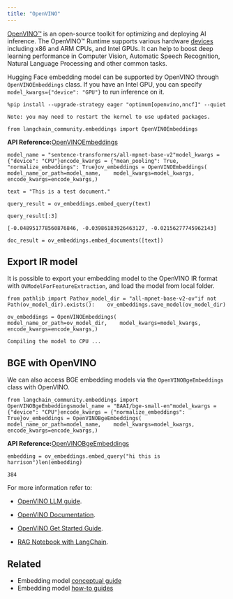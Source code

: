 ```yaml
---
title: "OpenVINO"
---
```


[OpenVINO™](https://github.com/openvinotoolkit/openvino) is an open-source toolkit for optimizing and deploying AI inference. The OpenVINO™ Runtime supports various hardware [devices](https://github.com/openvinotoolkit/openvino?tab=readme-ov-file#supported-hardware-matrix) including x86 and ARM CPUs, and Intel GPUs. It can help to boost deep learning performance in Computer Vision, Automatic Speech Recognition, Natural Language Processing and other common tasks.

Hugging Face embedding model can be supported by OpenVINO through `OpenVINOEmbeddings` class. If you have an Intel GPU, you can specify `model_kwargs={"device": "GPU"}` to run inference on it.

```
%pip install --upgrade-strategy eager "optimum[openvino,nncf]" --quiet
```

```
Note: you may need to restart the kernel to use updated packages.
```

```
from langchain_community.embeddings import OpenVINOEmbeddings
```

**API Reference:**[OpenVINOEmbeddings](https://python.langchain.com/api_reference/community/embeddings/langchain_community.embeddings.openvino.OpenVINOEmbeddings.html)

```
model_name = "sentence-transformers/all-mpnet-base-v2"model_kwargs = {"device": "CPU"}encode_kwargs = {"mean_pooling": True, "normalize_embeddings": True}ov_embeddings = OpenVINOEmbeddings(    model_name_or_path=model_name,    model_kwargs=model_kwargs,    encode_kwargs=encode_kwargs,)
```

```
text = "This is a test document."
```

```
query_result = ov_embeddings.embed_query(text)
```

```
query_result[:3]
```

```
[-0.048951778560876846, -0.03986183926463127, -0.02156277745962143]
```

```
doc_result = ov_embeddings.embed_documents([text])
```

## Export IR model

It is possible to export your embedding model to the OpenVINO IR format with `OVModelForFeatureExtraction`, and load the model from local folder.

```
from pathlib import Pathov_model_dir = "all-mpnet-base-v2-ov"if not Path(ov_model_dir).exists():    ov_embeddings.save_model(ov_model_dir)
```

```
ov_embeddings = OpenVINOEmbeddings(    model_name_or_path=ov_model_dir,    model_kwargs=model_kwargs,    encode_kwargs=encode_kwargs,)
```

```
Compiling the model to CPU ...
```

## BGE with OpenVINO

We can also access BGE embedding models via the `OpenVINOBgeEmbeddings` class with OpenVINO.

```
from langchain_community.embeddings import OpenVINOBgeEmbeddingsmodel_name = "BAAI/bge-small-en"model_kwargs = {"device": "CPU"}encode_kwargs = {"normalize_embeddings": True}ov_embeddings = OpenVINOBgeEmbeddings(    model_name_or_path=model_name,    model_kwargs=model_kwargs,    encode_kwargs=encode_kwargs,)
```

**API Reference:**[OpenVINOBgeEmbeddings](https://python.langchain.com/api_reference/community/embeddings/langchain_community.embeddings.openvino.OpenVINOBgeEmbeddings.html)

```
embedding = ov_embeddings.embed_query("hi this is harrison")len(embedding)
```

```
384
```

For more information refer to:

* [OpenVINO LLM guide](https://docs.openvino.ai/2024/learn-openvino/llm_inference_guide.html).

* [OpenVINO Documentation](https://docs.openvino.ai/2024/home.html).

* [OpenVINO Get Started Guide](https://www.intel.com/content/www/us/en/content-details/819067/openvino-get-started-guide.html).

* [RAG Notebook with LangChain](https://github.com/openvinotoolkit/openvino_notebooks/tree/latest/notebooks/llm-rag-langchain).

## Related

* Embedding model [conceptual guide](/src/oss/concepts/embedding_models)
* Embedding model [how-to guides](/src/oss/how_to/#embedding-models)
